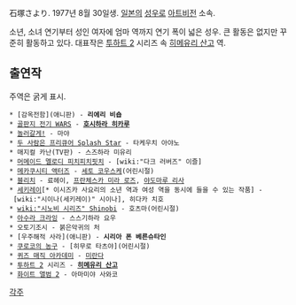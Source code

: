 石塚さより. 1977년 8월 30일생. [[일본]]의 [[성우]]로 [[아트비전]] 소속.

소년, 소녀 연기부터 성인 여자에 엄마 역까지 연기 폭이 넓은 성우. 큰 활동은 없지만 꾸준히 활동하고 있다.
대표작은 [[투하트 2]] 시리즈 속 [[히메유리 산고]] 역.

== 출연작 ==
주역은 굵게 표시.

 * [감옥전함](애니판) - '''리에리 비숍'''
 * [[골판지 전기 WARS]] - '''[[호시하라 히카루]]'''
 * [[놀러갈게!]] - 마야
 * [[두 사람은 프리큐어 Splash Star]] - 타케우치 아야노
 * 매지컬 카난(TV판) - 스즈하라 미유리
 * [[머메이드 멜로디 피치피치핏치]] - [wiki:"다크 러버즈" 이즐]
 * [[메카쿠시티 액터즈]] - [[세토 코우스케]](어린시절)
 * [[블리치]] - 료헤이, [[프란체스카 미라 로즈]], [[야도마루 리사]]
 * [[세키레이]][* 이시즈카 사요리의 소년 역과 여성 역을 동시에 들을 수 있는 작품] - [wiki:"시이나(세키레이)" 시이나], 히다카 치호
 * [[wiki:"시노비 시리즈" Shinobi]] - 호츠마(어린시절)
 * [[아수라 크라잉]] - 스스기하라 요우
 * 오토기조시 - 붉은악귀의 처
 * [우주해적 사라](애니판) - '''시리아 폰 베른슈타인'''
 * [[쿠로코의 농구]] - [히무로 타츠야](어린시절)
 * [[퀴즈 매직 아카데미]] - [[미란다]]
 * [[투하트 2]] 시리즈 - '''[[히메유리 산고]]'''
 * [[화이트 앨범 2]] - 아마미야 사와코

[[각주]]
